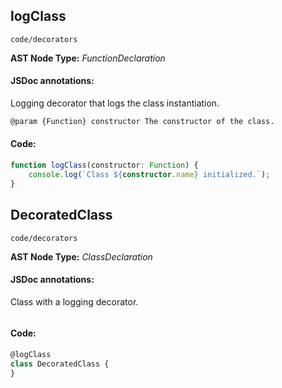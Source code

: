 
<Meta title="code/decorators" />

## logClass
`code/decorators`

**AST Node Type:** *FunctionDeclaration*

#### JSDoc annotations:

Logging decorator that logs the class instantiation.

```bash
@param {Function} constructor The constructor of the class.
```

#### Code:

```ts
function logClass(constructor: Function) {
    console.log(`Class ${constructor.name} initialized.`);
}

```

## DecoratedClass
`code/decorators`

**AST Node Type:** *ClassDeclaration*

#### JSDoc annotations:

Class with a logging decorator.

```bash

```

#### Code:

```ts
@logClass
class DecoratedClass {
}

```

